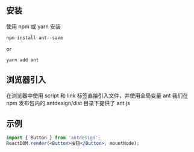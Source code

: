 <Meta title="开始/安装使用" />

## 安装

使用 npm 或 yarn 安装

`npm install ant--save`

or

`yarn add ant`

## 浏览器引入

在浏览器中使用 script 和 link 标签直接引入文件，并使用全局变量 ant
我们在 npm 发布包内的 antdesign/dist 目录下提供了 ant.js

## 示例

```jsx
import { Button } from 'antdesign';
ReactDOM.render(<Button>按钮</Button>, mountNode);
```